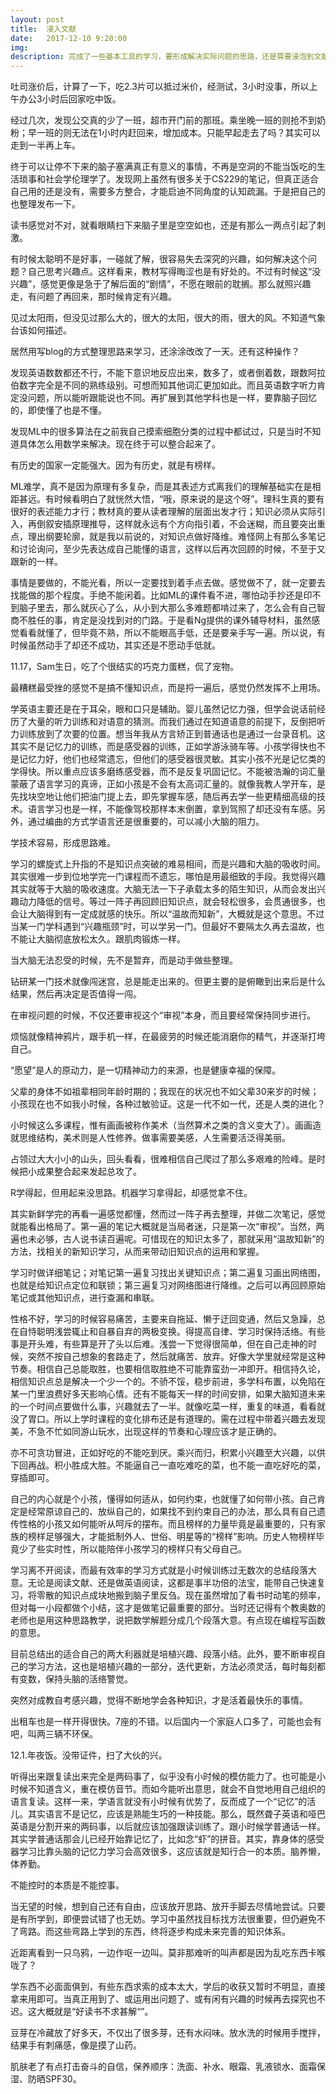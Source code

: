 ```yaml
---
layout: post
title:  浸入文献
date:   2017-12-10 9:20:00
img: 
description: 完成了一些基本工具的学习，要形成解决实际问题的思路，还是需要浸泡到文献中去。
---
```


吐司涨价后，计算了一下，吃2.3片可以抵过米价，经测试，3小时没事，所以上午办公3小时后回家吃中饭。

经过几次，发现公交真的少了一班，超市开门前的那班。乘坐晚一班的则抢不到奶粉；早一班的则无法在1小时内赶回来，增加成本。只能早起走去了吗？其实可以走到一半再上车。

终于可以让停不下来的脑子塞满真正有意义的事情，不再是空洞的不能当饭吃的生活琐事和社会学伦理学了。发现网上虽然有很多关于CS229的笔记，但真正适合自己用的还是没有，需要多方整合，才能启迪不同角度的认知疏漏。于是把自己的也整理发布一下。

读书感觉对不对，就看眼睛扫下来脑子里是空空如也，还是有那么一两点引起了刺激。

有时候太聪明不是好事，一碰就了解，很容易失去深究的兴趣，如何解决这个问题？自己思考兴趣点。这样看来，教材写得晦涩也是有好处的。不过有时候这“没兴趣”，感觉更像是急于了解后面的“剧情”，不愿在眼前的耽搁。那么就照兴趣走，有问题了再回来，那时候肯定有兴趣。

见过太阳雨，但没见过那么大的，很大的太阳，很大的雨，很大的风。不知道气象台该如何描述。

居然用写blog的方式整理思路来学习，还涂涂改改了一天。还有这种操作？

发现英语数数都还不行，不能下意识地反应出来，数多了，或者倒着数，跟数阿拉伯数字完全是不同的熟练级别。可想而知其他词汇更加如此。而且英语数字听力肯定没问题，所以能听跟能说也不同。再扩展到其他学科也是一样，要靠脑子回忆的，即使懂了也是不懂。

发现ML中的很多算法在之前我自己摸索细胞分类的过程中都试过，只是当时不知道具体怎么用数学来解决。现在终于可以整合起来了。

有历史的国家一定能强大。因为有历史，就是有榜样。

ML难学，真不是因为原理有多复杂，而是其表述方式离我们的理解基础实在是相距甚远。有时候看明白了就恍然大悟，“哦，原来说的是这个呀”。理科生真的要有很好的表述能力才行；教材真的要从读者理解的层面出发才行；知识必须从实际引入，再倒叙安插原理推导，这样就永远有个方向指引着，不会迷糊，而且要突出重点，理出纲要轮廓，就是我以前说的，对知识点做好降维。难怪网上有那么多笔记和讨论询问，至少先表达成自己能懂的语言，这样以后再次回顾的时候，不至于又跟新的一样。

事情是要做的，不能光看，所以一定要找到着手点去做。感觉做不了，就一定要去找能做的那个程度。手绝不能闲着。比如ML的课件看不进，哪怕动手抄还是印不到脑子里去，那么就灰心了么，从小到大那么多难题都啃过来了，怎么会有自己智商不胜任的事，肯定是没找到对的门路。于是看Ng提供的课外辅导材料，虽然感觉看看就懂了，但毕竟不熟，所以不能眼高手低，还是要亲手写一遍。所以说，有时候虽然动手了却还不成功，其实还是不愿动手低就。

11.17，Sam生日，吃了个很结实的巧克力蛋糕，侃了宠物。

最糟糕最受挫的感觉不是搞不懂知识点，而是捋一遍后，感觉仍然发挥不上用场。

学英语主要还是在于耳朵，眼和口只是辅助。婴儿虽然记忆力强，但学会说话前经历了大量的听力训练和对语意的猜测。而我们通过在知道语意的前提下，反倒把听力训练放到了次要的位置。想当年我从方言矫正到普通话也是通过一台录音机。这其实不是记忆力的训练，而是感受器的训练，正如学游泳骑车等。小孩学得快也不是记忆力好，他们也经常遗忘，但他们的感受器很灵敏。其实小孩不光是记忆类的学得快。所以重点应该多磨练感受器，而不是反复巩固记忆。不能被浩瀚的词汇量蒙蔽了语言学习的真谛，正如小孩是不会有太高词汇量的。就像我教人学开车，是先找块空地让他们把油门提上去，即先掌握车感，随后再去学一些更精细高级的技术。语言学习也是一样，不能像驾校那样本末倒置，拿到驾照了却还没有车感。另外，通过编曲的方式学语言还是很重要的，可以减小大脑的阻力。

学技术容易，形成思路难。

学习的螺旋式上升指的不是知识点突破的难易相间，而是兴趣和大脑的吸收时间。其实很难一步到位地学完一门课程而不遗忘，哪怕是用最细致的手段。我觉得兴趣其实就等于大脑的吸收速度。大脑无法一下子承载太多的陌生知识，从而会发出兴趣动力降低的信号。等过一阵子再回顾旧知识点，就会轻松很多，会贯通很多，也会让大脑得到有一定成就感的快乐。所以“温故而知新”，大概就是这个意思。不过当某一门学科遇到“兴趣瓶颈”时，可以学另一门。但最好不要隔太久再去温故，也不能让大脑彻底放松太久。跟肌肉锻炼一样。

当大脑无法忍受的时候，先不是暂弃，而是动手做些整理。

钻研某一门技术就像闯迷宫，总是能走出来的。但更主要的是俯瞰到出来后是什么结果，然后再决定是否值得一闯。

在审视问题的时候，不仅还要审视这个“审视”本身，而且要经常保持同步进行。

烦恼就像精神鸦片，跟手机一样，在最疲劳的时候还能消磨你的精气，并逐渐打垮自己。

“愿望”是人的原动力，是一切精神动力的来源，也是健康幸福的保障。

父辈的身体不如祖辈相同年龄时期的；我现在的状况也不如父辈30来岁的时候；小孩现在也不如我小时候，各种过敏验证。这是一代不如一代，还是人类的进化？

小时候这么多课程，惟有画画被称作美术（当然算术之类的含义变大了）。画画造就思维结构，美术则是人性修养。做事需要美感，人生需要活泛得美丽。

占领过大大小小的山头，回头看看，很难相信自己爬过了那么多艰难的险峰。是时候把小成果整合起来发起总攻了。

R学得起，但用起来没思路。机器学习拿得起，却感觉拿不住。

其实新鲜学完的再看一遍感觉都懂，然而过一阵子再去整理，并做二次笔记，感觉就能看出格局了。第一遍的笔记大概就是当局者迷，只是第一次“审视”。当然，两遍也未必够，古人说书读百遍呢。可惜现在的知识太多了，那就采用“温故知新”的方法，找相关的新知识学习，从而来带动旧知识点的运用和掌握。

学习时做详细笔记；对笔记第一遍复习找出关键知识点；第二遍复习画出网络图，也就是给知识点定位和联锁；第三遍复习对网络图进行降维。之后可以再回顾原始笔记或其他知识点，进行查漏和串联。

性格不好，学习的时候容易痛苦，主要来自拖延、懒于迂回变通，然后又急躁，总在自恃聪明浅尝辄止和自暴自弃的两极变换。得提高自律、学习时保持活络。有些事是开头难，有些算是开了头以后难。浅尝一下觉得很简单，但在自己走神的时候，突然不按自己想象的套路走了，然后就痛苦、放弃。好像大学里就经常是这种节奏。相信自己总能取胜，也要相信取胜绝不可能靠蛮劲一冲即开。相信持久论，相信知识点总是解决一个少一个的。不骄不馁，稳步前进，多学科布置，以免陷在某一门里浪费好多天影响心情。还有不能每天一样的时间安排，如果大脑知道未来的一个时间点要做什么事，兴趣就去了一半。就像吃菜一样，重复的味道，看看就没了胃口。所以上学时课程的变化排布还是有道理的。需在过程中带着兴趣去发现美，不急不忙如同游山玩水，出现这样的节奏和心理应该才是正确的。

亦不可贪功冒进，正如好吃的不能吃到厌。乘兴而归，积累小兴趣至大兴趣，以供下回再战。积小胜成大胜。不能逼自己一直吃难吃的菜，也不能一直吃好吃的菜，穿插即可。

自己的内心就是个小孩，懂得如何适从，如何约束，也就懂了如何带小孩。自己肯定是经常原谅自己的、放纵自己的，如果找不到约束自己的办法，那么具有自己遗传性格的小孩又如何能听从呵斥的摆布。而且榜样的力量毕竟是最重要的，只有家族的榜样足够强大，才能抵制外人、世俗、明星等的“榜样”影响。历史人物榜样毕竟少了些实时性，所以能陪伴小孩学习的榜样只有父母自己。

学习离不开阅读，而最有效率的学习方式就是小时候训练过无数次的总结段落大意。无论是阅读文献、还是做英语阅读，这都是事半功倍的法宝，能带自己快速复习，将零散的知识点成块地搬到脑子里反刍。现在虽然增加了看书时动笔的频率，但对每一小段都做个小结，这才是做笔记最重要的部分。当时还记得有个教奥数的老师也是用这种思路教学，说把数学解题分成几个段落大意。有点现在编程写函数的意思。

目前总结出的适合自己的两大利器就是培植兴趣、段落小结。此外，要不断审视自己的学习方法，这也是培植兴趣的一部分，迭代更新，方法必须灵活，每时每刻都有变数，保持头脑的活络警觉。

突然对成教自考感兴趣，觉得不断地学会各种知识，才是活着最快乐的事情。

出租车也是一样开得很快。7座的不错。以后国内一个家庭人口多了，可能也会有吧，叫两三辆不环保。

12.1.年夜饭。没带证件，扫了大伙的兴。

听得出来跟复读出来完全是两码事了，似乎没有小时候的模仿能力了。也可能是小时候不知道含义，重在模仿音节。而如今能听出意思，就会不自觉地用自己组织的语言复读。这样一来，学语言就没有小时候有优势了，反而成了一个“记忆”的活儿。其实语言不是记忆，应该是熟能生巧的一种技能。那么，既然聋子英语和哑巴英语是分割开来的两码事，以后就应该加强跟读训练了。跟小时候学普通话一样。其实学普通话那会儿已经开始靠记忆了，比如念“虾”的拼音。其实，靠身体的感受器学习比靠头脑的记忆力学习会高效很多，这应该就是知行合一的本质。脑养懒，体养勤。

不能控时的本质是不能控事。

当无望的时候，想到自己还有自由，应该放开思路、放开手脚去尽情地尝试。只要是有所学到，即便尝试错了也无妨。学习中虽然找目标找方法很重要，但仍避免不了弯路。而这些弯路上学到的东西，终将逐步构成未来完善的知识体系。

近距离看到一只乌鸦，一边作呕一边叫。莫非那难听的叫声都是因为乱吃东西卡喉咙了？

学东西不必面面俱到，有些东西求索的成本太大，学后的收获又暂时不明显，直接拿来用即可。当真正用到了、或运用出问题了、或有闲有兴趣的时候再去探究也不迟。这大概就是“好读书不求甚解“”。

豆芽在冷藏放了好多天，不仅出了很多芽，还有水闷味。放水洗的时候用手搅拌，结果手有刺痛感，像是摸了山药。

肌肤老了有点打击奋斗的自信，保养顺序：洗面、补水、眼霜、乳液锁水、面霜保湿、防晒SPF30。